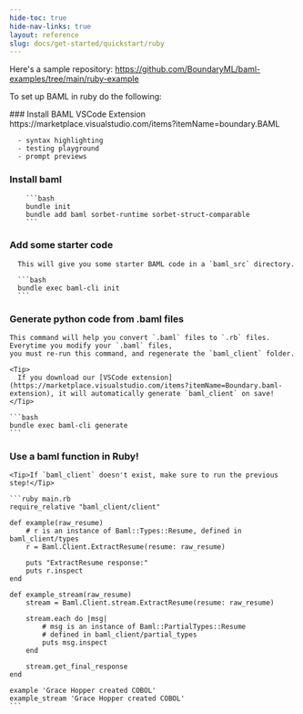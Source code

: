 ```yaml
---
hide-toc: true
hide-nav-links: true
layout: reference
slug: docs/get-started/quickstart/ruby
---
```


Here's a sample repository: https://github.com/BoundaryML/baml-examples/tree/main/ruby-example

To set up BAML in ruby do the following:

<Steps>
### Install BAML VSCode Extension
      https://marketplace.visualstudio.com/items?itemName=boundary.BAML

      - syntax highlighting
      - testing playground
      - prompt previews

### Install baml
        ```bash
        bundle init
        bundle add baml sorbet-runtime sorbet-struct-comparable
        ```
### Add some starter code
      This will give you some starter BAML code in a `baml_src` directory.

      ```bash
      bundle exec baml-cli init
      ```

### Generate python code from .baml files

    This command will help you convert `.baml` files to `.rb` files. Everytime you modify your `.baml` files,
    you must re-run this command, and regenerate the `baml_client` folder.

    <Tip>
      If you download our [VSCode extension](https://marketplace.visualstudio.com/items?itemName=Boundary.baml-extension), it will automatically generate `baml_client` on save!
    </Tip>

    ```bash
    bundle exec baml-cli generate
    ```

### Use a baml function in Ruby!
    <Tip>If `baml_client` doesn't exist, make sure to run the previous step!</Tip>

    ```ruby main.rb
    require_relative "baml_client/client"

    def example(raw_resume)
        # r is an instance of Baml::Types::Resume, defined in baml_client/types
        r = Baml.Client.ExtractResume(resume: raw_resume)

        puts "ExtractResume response:"
        puts r.inspect
    end

    def example_stream(raw_resume)
        stream = Baml.Client.stream.ExtractResume(resume: raw_resume)

        stream.each do |msg|
            # msg is an instance of Baml::PartialTypes::Resume
            # defined in baml_client/partial_types
            puts msg.inspect
        end

        stream.get_final_response
    end

    example 'Grace Hopper created COBOL'
    example_stream 'Grace Hopper created COBOL'
    ```
</Steps>
